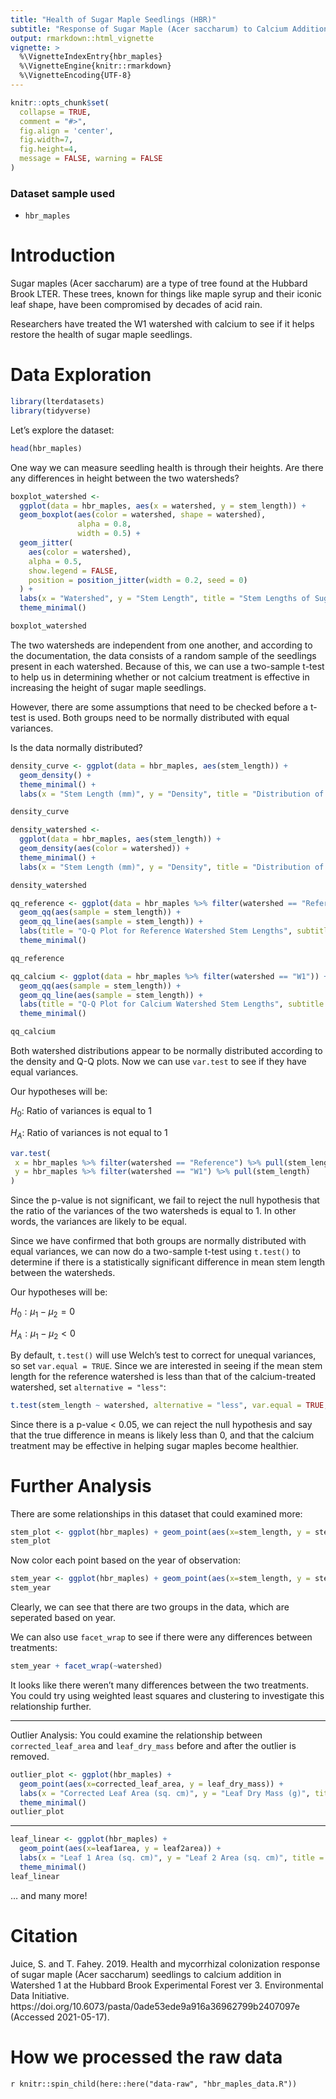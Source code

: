 ```yaml
---
title: "Health of Sugar Maple Seedlings (HBR)"
subtitle: "Response of Sugar Maple (Acer saccharum) to Calcium Addition at the Hubbard Brook Experimental Forest (Hubbard Brook LTER)"
output: rmarkdown::html_vignette
vignette: >
  %\VignetteIndexEntry{hbr_maples}
  %\VignetteEngine{knitr::rmarkdown}
  %\VignetteEncoding{UTF-8}
---
```


```r
knitr::opts_chunk$set(
  collapse = TRUE,
  comment = "#>",
  fig.align = 'center',
  fig.width=7, 
  fig.height=4,
  message = FALSE, warning = FALSE
)
```

### Dataset sample used

- `hbr_maples` 

# Introduction

Sugar maples (Acer saccharum) are a type of tree found at the Hubbard Brook LTER. These trees, known for things like maple syrup and their iconic leaf shape, have been compromised by decades of acid rain.

Researchers have treated the W1 watershed with calcium to see if it helps restore the health of sugar maple seedlings.

# Data Exploration

```r
library(lterdatasets)
library(tidyverse)
```
Let's explore the dataset:

```r
head(hbr_maples)
```

One way we can measure seedling health is through their heights. Are there any differences in height between the two watersheds?

```r
boxplot_watershed <-
  ggplot(data = hbr_maples, aes(x = watershed, y = stem_length)) +
  geom_boxplot(aes(color = watershed, shape = watershed),
               alpha = 0.8,
               width = 0.5) +
  geom_jitter(
    aes(color = watershed),
    alpha = 0.5,
    show.legend = FALSE,
    position = position_jitter(width = 0.2, seed = 0)
  ) +
  labs(x = "Watershed", y = "Stem Length", title = "Stem Lengths of Sugar Maple Seedlings", subtitle = "Hubbard Brook LTER") +
  theme_minimal()

boxplot_watershed
```

The two watersheds are independent from one another, and according to the documentation, the data consists of a random sample of the seedlings present in each watershed. Because of this, we can use a two-sample t-test to help us in determining whether or not calcium treatment is effective in increasing the height of sugar maple seedlings.

However, there are some assumptions that need to be checked before a t-test is used. Both groups need to be normally distributed with equal variances.

Is the data normally distributed?

```r
density_curve <- ggplot(data = hbr_maples, aes(stem_length)) +
  geom_density() +
  theme_minimal() +
  labs(x = "Stem Length (mm)", y = "Density", title = "Distribution of Sugar Maple Seedling Stem Lengths", subtitle = "Hubbard Brook LTER")

density_curve
```

```r
density_watershed <-
  ggplot(data = hbr_maples, aes(stem_length)) +
  geom_density(aes(color = watershed)) +
  theme_minimal() +
  labs(x = "Stem Length (mm)", y = "Density", title = "Distribution of Sugar Maple Seedling Stem Lengths By Watershed", subtitle = "Hubbard Brook LTER")

density_watershed
```

```r
qq_reference <- ggplot(data = hbr_maples %>% filter(watershed == "Reference")) + 
  geom_qq(aes(sample = stem_length)) + 
  geom_qq_line(aes(sample = stem_length)) +
  labs(title = "Q-Q Plot for Reference Watershed Stem Lengths", subtitle = "Hubbard Brook LTER") +
  theme_minimal()

qq_reference
```

```r
qq_calcium <- ggplot(data = hbr_maples %>% filter(watershed == "W1")) + 
  geom_qq(aes(sample = stem_length)) + 
  geom_qq_line(aes(sample = stem_length)) +
  labs(title = "Q-Q Plot for Calcium Watershed Stem Lengths", subtitle = "Hubbard Brook LTER") +
  theme_minimal()

qq_calcium
```

Both watershed distributions appear to be normally distributed according to the density and Q-Q plots. Now we can use `var.test` to see if they have equal variances. 

Our hypotheses will be:

$H_0:$ Ratio of variances is equal to 1

$H_A:$ Ratio of variances is not equal to 1
 
```r
var.test(
 x = hbr_maples %>% filter(watershed == "Reference") %>% pull(stem_length),
 y = hbr_maples %>% filter(watershed == "W1") %>% pull(stem_length)
)
```

Since the p-value is not significant, we fail to reject the null hypothesis that the ratio of the variances of the two watersheds is equal to 1. In other words, the variances are likely to be equal.

Since we have confirmed that both groups are normally distributed with equal variances, we can now do a two-sample t-test using `t.test()` to determine if there is a statistically significant difference in mean stem length between the watersheds. 

Our hypotheses will be:

$H_0: \mu_{1} - \mu_2 = 0$

$H_A: \mu_{1} - \mu_2 < 0$

By default, `t.test()` will use Welch's test to correct for unequal variances, so set `var.equal = TRUE`. Since we are interested in seeing if the mean stem length for the reference watershed is less than that of the calcium-treated watershed, set `alternative = "less"`:

```r
t.test(stem_length ~ watershed, alternative = "less", var.equal = TRUE, data = hbr_maples)
```

Since there is a p-value < 0.05, we can reject the null hypothesis and say that the true difference in means is likely less than 0, and that the calcium treatment may be effective in helping sugar maples become healthier.

# Further Analysis

There are some relationships in this dataset that could examined more:

```r
stem_plot <- ggplot(hbr_maples) + geom_point(aes(x=stem_length, y = stem_dry_mass)) + labs(x = "Stem Length (mm)", y = "Stem Dry Mass (g)", title = "Stem Dry Mass vs. Stem Length in Sugar Maple Seedlings", subtitle = "Hubbard Brook LTER") + theme_minimal()
stem_plot
```

Now color each point based on the year of observation:

```r
stem_year <- ggplot(hbr_maples) + geom_point(aes(x=stem_length, y = stem_dry_mass, color = factor(year))) + labs(x = "Stem Length (mm)", y = "Stem Dry Mass (g)", title = "Stem Dry Mass vs. Stem Length in Sugar Maple Seedlings", subtitle = "Hubbard Brook LTER", color = "year") + theme_minimal()
stem_year
```

Clearly, we can see that there are two groups in the data, which are seperated based on year.

We can also use `facet_wrap` to see if there were any differences between treatments:
```r
stem_year + facet_wrap(~watershed)
```

It looks like there weren't many differences between the two treatments. You could try using weighted least squares and clustering to investigate this relationship further.

----------------------------------

Outlier Analysis: You could examine the relationship between `corrected_leaf_area` and `leaf_dry_mass` before and after the outlier is removed.

```r
outlier_plot <- ggplot(hbr_maples) + 
  geom_point(aes(x=corrected_leaf_area, y = leaf_dry_mass)) + 
  labs(x = "Corrected Leaf Area (sq. cm)", y = "Leaf Dry Mass (g)", title = "Leaf Dry Mass vs. Corrected Leaf Area in Sugar Maple Seedlings", subtitle = "Hubbard Brook LTER") +
  theme_minimal()
outlier_plot
```

----------------------------------

```r
leaf_linear <- ggplot(hbr_maples) + 
  geom_point(aes(x=leaf1area, y = leaf2area)) +
  labs(x = "Leaf 1 Area (sq. cm)", y = "Leaf 2 Area (sq. cm)", title = "Leaf 1 Area vs. Leaf 2 Area in Sugar Maple Seedlings", subtitle = "Hubbard Brook LTER") +
  theme_minimal()
leaf_linear
```

... and many more!

# Citation

Juice, S. and T. Fahey. 2019. Health and mycorrhizal colonization response of sugar maple (Acer saccharum) seedlings to calcium addition in Watershed 1 at the Hubbard Brook Experimental Forest ver 3. Environmental Data Initiative. https://doi.org/10.6073/pasta/0ade53ede9a916a36962799b2407097e (Accessed 2021-05-17).

# How we processed the raw data

`r knitr::spin_child(here::here("data-raw", "hbr_maples_data.R"))`
